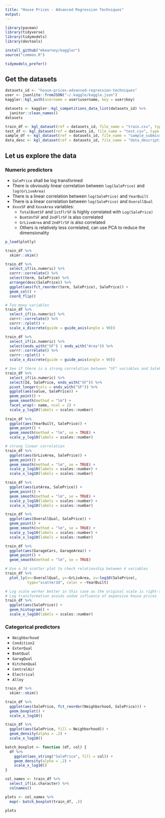 ```yaml
---
title: "House Prices - Advanced Regression Techniques"
output: 
---
```



```r
library(pacman)
library(tidyverse)
library(tidymodels)
library(devtools)

install_github("mkearney/kaggler")
source("common.R")

tidymodels_prefer()
```

## Get the datasets

```r
datasets_id <- "house-prices-advanced-regression-techniques"
user <- jsonlite::fromJSON("~/.kaggle/kaggle.json")
kaggler::kgl_auth(username = user$username, key = user$key)

datasets <- kaggler::kgl_competitions_data_list(datasets_id) %>%
  janitor::clean_names()
datasets

train_df <- kgl_dataset(ref = datasets_id, file_name = "train.csv", type = "competition")
test_df <- kgl_dataset(ref = datasets_id, file_name = "test.csv", type = "competition")
sample_df <- kgl_dataset(ref = datasets_id, file_name = "sample_submission.csv", type = "competition")
data_desc <- kgl_dataset(ref = datasets_id, file_name = "data_description.txt", type = "competition")
```
## Let us explore the data

### Numeric predictors

- `SalePrice` shall be log transformed
- There is obviously linear correlation between `log(SalePrice)` and `log(GrLiveArea)` 
- There is a linear correlation between `log(SalePrice)` and `YearBuilt`
- There is a linear correlation between `log(SalePrice)` and `OverallQual`
- `XxxxSF` and `XxxxArea` variables: 
  - `TotalBsmtSF` and `1stFlrSF` is highly correlated with `Log(SalePrice)`
  - `BsmtUnfSF` and `2ndFlrSF` is also correlated
  - `GrLiveArea` and `2ndFlrSF` is also correlated
  - Others is relatively less correlated, can use PCA to reduce the dimensionality


```r
p_load(plotly)

train_df %>% 
  skimr::skim()

train_df %>% 
  select_if(is.numeric) %>% 
  corrr::correlate() %>%
  select(term, SalePrice) %>%
  arrange(desc(SalePrice)) %>%
  ggplot(aes(fct_reorder(term, SalePrice), SalePrice)) +
  geom_col() +
  coord_flip()

# Too many variables
train_df %>% 
  select_if(is.numeric) %>%
  corrr::correlate() %>% 
  corrr::rplot() + 
  scale_x_discrete(guide = guide_axis(angle = 90))

train_df %>%
  select_if(is.numeric) %>%
  select(ends_with("SF") | ends_with("Area")) %>%
  corrr::correlate() %>%
  corrr::rplot() +
  scale_x_discrete(guide = guide_axis(angle = 90))

# See if there is a strong correlation between "SF" variables and SalePrice
train_df %>%
  select_if(is.numeric) %>%
  select(Id, SalePrice, ends_with("SF")) %>%
  pivot_longer(cols = ends_with("SF")) %>%
  ggplot(aes(value, SalePrice)) +
  geom_point() +
  geom_smooth(method = "lm") +
  facet_wrap(~ name, ncol = 2) +
  scale_y_log10(labels = scales::number)
  
train_df %>%
  ggplot(aes(YearBuilt, SalePrice)) +
  geom_point() +
  geom_smooth(method = "lm", se = TRUE) +
  scale_y_log10(labels = scales::number) 

# strong linear correlation
train_df %>%
  ggplot(aes(GrLivArea, SalePrice)) +
  geom_point() +
  geom_smooth(method = "lm", se = TRUE) + 
  scale_y_log10(labels = scales::number) +
  scale_x_log10(labels = scales::number) 

train_df %>%
  ggplot(aes(LotArea, SalePrice)) +
  geom_point() +
  geom_smooth(method = "lm", se = TRUE) +
  scale_y_log10(labels = scales::number) +
  scale_x_log10(labels = scales::number) 

train_df %>%
  ggplot(aes(OverallQual, SalePrice)) +
  geom_point() +
  geom_smooth(method = "lm", se = TRUE) +
  scale_y_log10(labels = scales::number) +
  scale_x_log10(labels = scales::number) 

train_df %>%
  ggplot(aes(GarageCars, GarageArea)) +
  geom_point() +
  geom_smooth(method = "lm", se = TRUE) 

# Use a 3d scatter plot to check relationship between 4 variables
train_df %>%
  plot_ly(x=~OverallQual, y=~GrLivArea, z=~log10(SalePrice), 
          type="scatter3d", color = ~YearBuilt) 

# Log scale worker better in this case as the original scale is right-skewed
# Log transformation avoids undue influence of expensive house prices
train_df %>%
  ggplot(aes(SalePrice)) +
  geom_histogram() +
  scale_x_log10(labels = scales::number)
```

### Categorical predictors

- `Neighborhood`
- `Condition2`
- `ExterQual`
- `BsmtQual`
- `GaragQual`
- `KitchenQual`
- `CentralAir`
- `Electrical`
- `Alley`

```r
train_df %>% 
  skimr::skim()

train_df %>%
  ggplot(aes(SalePrice, fct_reorder(Neighborhood, SalePrice))) +
  geom_boxplot() +
  scale_x_log10()

train_df %>%
  ggplot(aes(SalePrice, fill = Neighborhood)) +
  geom_density(alpha = .2) +
  scale_x_log10()

batch_boxplot <- function (df, col) {
  df %>% 
    ggplot(aes_string("SalePrice", fill = col)) +
    geom_density(alpha = .2) +
    scale_x_log10()
}

col_names <- train_df %>%
  select_if(is.character) %>%
  colnames() 

plots <- col_names %>%
  map(~ batch_boxplot(train_df, .))

plots
```



